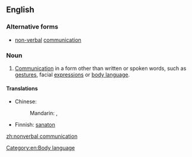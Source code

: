 ==English==
{{rfd|sum of parts}}

===Alternative forms===
* [[non-verbal]] [[communication]]

===Noun===
{{en-noun|sg=[[nonverbal]] [[communication]]|-}}

# [[communication|Communication]] in a form other than written or spoken words, such as [[gesture]]s, facial [[expression]]s or [[body language]].

====Translations====
{{trans-top|communication in a form other than written or spoken words}}
* Chinese:
*: Mandarin: {{t|zh|非語言溝通|sc=Hani}}, {{t|zh|非语言沟通|tr=fēi yǔyán gōutōng|sc=Hani}}
{{trans-mid}}
* Finnish: [[sanaton#Finnish|sanaton]] {{t|fi|viestintä}}
{{trans-bottom}}

[[Category:en:Body language]]

[[zh:nonverbal communication]]